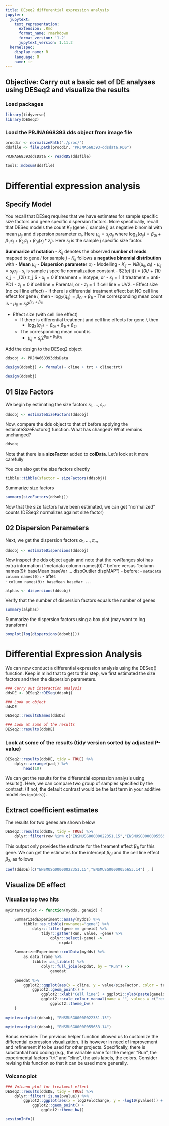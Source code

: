 ```yaml
---
title: DEseq2 differential expression analysis
jupyter:
  jupytext:
    text_representation:
      extension: .Rmd
      format_name: rmarkdown
      format_version: '1.2'
      jupytext_version: 1.11.2
  kernelspec:
    display_name: R
    language: R
    name: ir
---
```



## Objective: Carry out a basic set of DE analyses using DESeq2 and visualize the results


### Load packages

```r
library(tidyverse)
library(DESeq2)
```

### Load the PRJNA668393 dds object from image file

```r
procdir <- normalizePath("./proc/")
ddsfile <- file.path(procdir, "PRJNA668393-ddsdata.RDS")

PRJNA668393ddsData <- readRDS(ddsfile)

tools::md5sum(ddsfile)
```

# Differential expression analysis


## Specify Model


You recall that DESeq requires that  we have estimates for sample specific size factors and gene specific dispersion factors. More specifically, recall that DESeq models the count $K_{ij}$ (gene $i$, sample $j$) as negative binomial with mean $\mu_{ij}$ and dispersion parameter $\alpha_i$. Here $\mu_{ij}=s_j q_{ij}$ where $\log_2(q_{ij}) = \beta_{0i} + \beta_{1i} x_j + \beta_{2i} z_j + \beta_{3i} (x_j*z_j)$. Here $s_j$ is the sample $j$ specific size factor.

**Summarize of notation**
- $K_{ij}$ denotes the observed **number of reads** mapped to gene $i$ for sample $j$
- $K_{ij}$ follows a **negative binomial distribution** with
    - **Mean** $\mu_{ij}$
    - **Dispersion parameter** $\alpha_i$
- Modelling
    - $K_{ij} \sim NB(\mu_{ij}, \alpha_i)$
    - $\mu_{ij} = s_{j}q_{ij}$
        - $s_j$ is sample $j$ specific normalization constant
    - $\log_2(q_{ij}) = \beta_{0i} + \beta_{1i} x_j + \beta_{2i} z_j $
        - $x_j=0$ if treament = isotype, or
        - $x_j=1$ if treatment = anti-PD1
        - $z_j=0$ if cell line = Parental, or
        - $z_j=1$ if cell line = UV2.
 - Effect size (no cell line effect)
     - If there is differential treatment effect but NO cell line effect for gene $i$, then
         - $\log_2(q_{ij}) = \beta_{0i} + \beta_{1i}$
     - The corresponding mean count is
         - $\mu_{ij} = s_j 2^{\beta_{0i} + \beta_{1i}}$
 
  - Effect size (with cell line effect)
     - If there is differential treatment and cell line effects for gene $i$, then
         - $\log_2(q_{ij}) = \beta_{0i} + \beta_{1i} + \beta_{2i}$
     - The corresponding mean count is
         - $\mu_{ij} = s_j 2^{\beta_{0i} + \beta_{1i} \beta_{2i}}$   


Add the design to the DESeq2 object

```r
ddsobj <- PRJNA668393ddsData
```

```r
design(ddsobj) <- formula(~ cline + trt + cline:trt)
```

```r
design(ddsobj)
```

## 01 Size Factors
 We begin by estimating the size factors $s_1,\ldots,s_n$:

```r
ddsobj <- estimateSizeFactors(ddsobj)
```

Now, compare the dds object to that of before applying the estimateSizeFactors() function. What has changed? What remains unchanged?

```r
ddsobj
```

Note that there is a **sizeFactor** added to **colData**. Let's look at it more carefully

You can also get the size factors directly

```r
tibble::tibble(sfactor = sizeFactors(ddsobj))
```

Summarize size factors

```r
summary(sizeFactors(ddsobj))
```

Now that the size factors have been estimated, we can get "normalized" counts (DESeq2 normalizes against size factor)


## 02 Dispersion Parameters
Next, we get the dispersion factors $\alpha_1,\ldots,\alpha_{m}$

```r
ddsobj <- estimateDispersions(ddsobj)
```

Now inspect the dds object again and note that the rowRanges slot has extra information ("metadata column names(0):" before versus "column names(9): baseMean baseVar ... dispOutlier dispMAP")
- before: 
    - `metadata column names(0):`
- after:  
    - `column names(9): baseMean baseVar ...`

```r
alphas <- dispersions(ddsobj)
```

Verify that the number of dispersion factors equals the number of genes

```r
summary(alphas)
```

Summarize the dispersion factors using a box plot (may want to log transform)

```r
boxplot(log(dispersions(ddsobj)))
```

# Differential Expression Analysis
We can now conduct a differential expression analysis using the DESeq() function. Keep in mind that to get to this step, we first estimated the size factors and then the dispersion parameters.

```r
### Carry out interaction analysis
ddsDE <- DESeq2::DESeq(ddsobj)
```

```r
### Look at object
ddsDE
```

```r

DESeq2::resultsNames(ddsDE)
```

```r
### Look at some of the results
DESeq2::results(ddsDE)
```

### Look at some of the results (tidy version sorted by adjusted P-value)

```r
DESeq2::results(ddsDE, tidy = TRUE) %>% 
    dplyr::arrange(padj) %>%
        head(10)
```

We can get the results for the differential expression analysis using results(). Here, we can compare two group of samples specified by the contrast. (If not, the default contrast would be the last term in your additive model `design(dds)`).


## Extract coefficient estimates


The results for two genes are shown below

```r
DESeq2::results(ddsDE, tidy = TRUE) %>%
    dplyr::filter(row %in% c("ENSMUSG00000022351.15","ENSMUSG00000055653.14"))
```

This output only provides the estimate for the treament effect $\beta_{1i}$ for this gene. We can get the estimates for the intercept $\beta_{0i}$ and the cell line effect $\beta_{2i}$ as follows

```r
coef(ddsDE)[c("ENSMUSG00000022351.15","ENSMUSG00000055653.14") , ]
```

## Visualize DE effect


### Visualize top two hits

```r
myinteractplot <- function(mydds, geneid) {
    
    SummarizedExperiment::assay(mydds) %>%
        tibble::as_tibble(rownames="gene") %>%
            dplyr::filter(gene == geneid) %>%
                tidyr::gather(Run, value, -gene) %>%
                    dplyr::select(-gene) -> 
                        expdat
    
    SummarizedExperiment::colData(mydds) %>%
        as.data.frame %>%
            tibble::as_tibble() %>%
                dplyr::full_join(expdat, by = "Run") -> 
                    genedat
    
    genedat %>%
        ggplot2::ggplot(aes(x = cline, y = value/sizeFactor, color = trt)) +
            ggplot2::geom_point() + 
                ggplot2::xlab("Cell line") + ggplot2::ylab(paste(geneid, "(normalized count)")) +
                ggplot2::scale_colour_manual(name = "", values = c("red3", "blue3")) +
                    ggplot2::theme_bw()
    }

myinteractplot(ddsobj, "ENSMUSG00000022351.15")

myinteractplot(ddsobj, "ENSMUSG00000055653.14")
```


Bonus exercise: The previous helper function allowed us to customize the differential expression visualization. It is however in need of improvement and refinement if to be used for other projects. Specifically, there is substantial hard coding (e.g., the variable name for the merger "Run", the experimental factors "trt" and "cline", the axis labels, the colors. Consider revising this function so that it can be used more generally.


### Volcano plot

```r
### Volcano plot for treatment effect
DESeq2::results(ddsDE, tidy = TRUE) %>%
    dplyr::filter(!is.na(pvalue)) %>%
        ggplot2::ggplot(aes(x = log2FoldChange, y = -log10(pvalue))) + 
            ggplot2::geom_point() + 
                ggplot2::theme_bw()
```

```r
sessionInfo()
```
